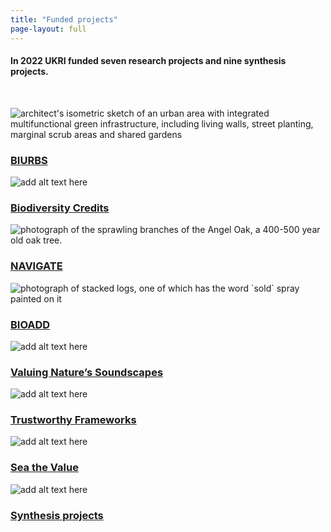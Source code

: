 ```yaml
---
title: "Funded projects"
page-layout: full
---
```


#### In 2022 UKRI funded **seven research projects** and **nine synthesis projects**.

</br>

::: {.grid}

::: {.g-col-12 .g-col-md-4}
<div class="card h-100">
 <img src="images/BIURBS.png" class="card-img d-flex flex-column" alt="architect's isometric sketch of an urban area with integrated multifunctional green infrastructure, including living walls, street planting, marginal scrub areas and shared gardens">
 <div class="card-img-overlay">
  <a href="biurbs.qmd" class="stretched-link nounderline text-center">
    <h3 class='card-name'>BIURBS</h3>
  </a>
 </div>
</div>

:::

::: {.g-col-12 .g-col-md-4}
<div class="card h-100">
  <img src="images/biocred_crop.png" class="card-img d-flex flex-column" alt="add alt text here">
  <div class="card-img-overlay">
   <a href="biocred.qmd" class="stretched-link nounderline text-center">
   <h3 class='card-name'>Biodiversity Credits</h3>
   </a>
  </div>
</div>

:::

::: {.g-col-12 .g-col-md-4}
<div class="card h-100">
  <img src="images/NAVIGATE_crop_ratio.png" class="card-img d-flex flex-column" alt="photograph of the sprawling branches of the Angel Oak, a 400-500 year old oak tree.">
  <div class="card-img-overlay">
   <a href="navigate.qmd" class="stretched-link nounderline text-center">
   <h3 class='card-name'>NAVIGATE</h3>
   </a>
  </div>
</div>

:::

::: {.g-col-12 .g-col-md-4}
<div class="card h-100">
  <img src="images/BIOADD_crop_ratio.png" class="card-img d-flex flex-column" alt="photograph of stacked logs, one of which has the word `sold` spray painted on it">
  <div class="card-img-overlay">
   <a href="add.qmd" class="stretched-link nounderline text-center">
   <h3 class='card-name'>BIOADD</h3>
   </a>
  </div>
</div>

:::

::: {.g-col-12 .g-col-md-4}
<div class="card h-100">
  <img src="images/soundscapes_crop.png" class="card-img d-flex flex-column" alt="add alt text here">
  <div class="card-img-overlay">
   <a href='sounds.qmd' class="stretched-link nounderline text-center">
   <h3 class='card-name'>Valuing Nature's Soundscapes</h3>
   </a>
  </div>
</div>

:::

::: {.g-col-12 .g-col-md-4}
<div class="card h-100">
  <img src="images/frameworks_Hollie_Blaydes_crop.png" class="card-img d-flex flex-column" alt="add alt text here">
  <div class="card-img-overlay">
  <a href = "frameworks.qmd" class="stretched-link nounderline text-center">
   <h3 class='card-name'>Trustworthy Frameworks</h3>
   </a>
  </div>
</div>

:::

::: {.g-col-12 .g-col-md-4}
<div class="card h-50">
  <img src="images/seathevalue_ratio.png" class="card-img d-flex flex-column" style= "max-height: 100%" alt="add alt text here">
  <div class="card-img-overlay">
  <a href='sea.qmd' class="stretched-link nounderline text-center">
   <h3 class='card-name'>Sea the Value</h3>
   </a>
  </div>
</div>

:::

::: {.g-col-12 .g-col-md-8}
<div class="card h-50">
 <img src="https://images.pexels.com/photos/1595108/pexels-photo-1595108.jpeg?auto=compress&cs=tinysrgb&w=1260&h=750&dpr=2" class="card-img d-flex flex-column" style= "max-height: 100%" alt="add alt text here">
 <div class="card-img-overlay">
  <a href="syn.qmd" class="stretched-link nounderline text-center">
    <h3 class='card-name'>Synthesis projects</h3>
  </a>
 </div>
</div>

:::

:::
